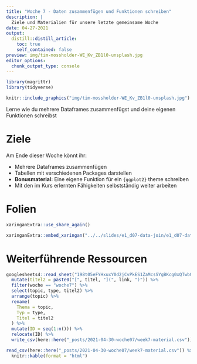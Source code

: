 ```yaml
---
title: "Woche 7 - Daten zusammenfügen und Funktionen schreiben"
description: |
  Ziele und Materialien für unsere letzte gemeinsame Woche
date: 04-27-2021
output:
  distill::distill_article:
    toc: true
    self_contained: false
preview: img/tim-mossholder-WE_Kv_ZB1l0-unsplash.jpg
editor_options: 
  chunk_output_type: console
---
```


<script async defer data-domain="rstatszh.github.io/website" src="https://plausible.io/js/plausible.js"></script>

```r
library(magrittr)
library(tidyverse)
```

```r

knitr::include_graphics("img/tim-mossholder-WE_Kv_ZB1l0-unsplash.jpg")

```

Lerne wie du mehrere Dataframes zusammenfügst und deine eigenen Funktionen schreibst

# Ziele

Am Ende dieser Woche könnt ihr:

- Mehrere Dataframes zusammenfügen
- Tabellen mit verschiedenen Packages darstellen 
- **Bonusmaterial:** Eine eigene Funktion für ein `{ggplot2}` theme schreiben 
- Mit den im Kurs erlernten Fähigkeiten selbstständig weiter arbeiten

# Folien

```r

xaringanExtra::use_share_again()

```

```r

xaringanExtra::embed_xaringan("../../slides/e1_d07-data-join/e1_d07-data-join.html", ratio = "16:9")

```

# Weiterführende Ressourcen

```r

googlesheets4::read_sheet("198t05eFYHxuxY0d2jCvPkES1ZaMcsSYgBKcg0xQTwb0") %>% 
  mutate(titel2 = paste0("[", titel, "](", link, ")")) %>% 
  filter(woche == "woche7") %>% 
  select(topic, type, titel2) %>% 
  arrange(topic) %>% 
  rename(
    Thema = topic,
    Typ = type,
    Titel = titel2
  ) %>% 
  mutate(ID = seq(1:n())) %>% 
  relocate(ID) %>%
  write_csv(here::here("_posts/2021-04-30-woche07/week7-material.csv"))

read_csv(here::here("_posts/2021-04-30-woche07/week7-material.csv")) %>% 
  knitr::kable(format = "html")

```
